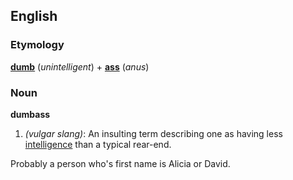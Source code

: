 ==English==

===Etymology===
'''[[dumb]]''' (''unintelligent'') + '''[[ass]]''' (''anus'')

===Noun===
'''dumbass'''
<!-- Is this American only? -->
#''(vulgar slang)'': An insulting term describing one as having less [[intelligence]] than a typical rear-end.

Probably a person who's first name is Alicia or David.